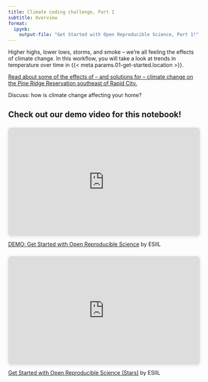 ```yaml
---
title: Climate coding challenge, Part 1
subtitle: Overview
format:
  ipynb:
    output-file: "Get Started with Open Reproducible Science, Part 1!"
---
```


Higher highs, lower lows, storms, and smoke -- we're all feeling the effects of climate change. In this workflow, you will take a look at trends in temperature over time in {{< meta params.01-get-started.location >}}.

::: {.content-visible when-profile="stars"}
:::: {.callout-important}
[Read about some of the effects of -- and solutions for -- climate change on the Pine Ridge Reservation southeast of Rapid City.](https://www.theguardian.com/environment/2022/dec/03/south-dakota-reservation-food-desert-residents-transforming-crop-oasis)
::::

:::: {.callout-important}
Discuss: how is climate change affecting your home?
::::
:::

::: {.content-visible when-format="html"}
:::: {.callout}

::::: {.content-visible when-profile="shortcourse"}
# Check out our demo video for this notebook!

<div style="position: relative; width: 100%; height: 0; padding-top: 56.2500%;
 padding-bottom: 0; box-shadow: 0 2px 8px 0 rgba(63,69,81,0.16); margin-top: 1.6em; margin-bottom: 0.9em; overflow: hidden;
 border-radius: 8px; will-change: transform;">
  <iframe loading="lazy" style="position: absolute; width: 100%; height: 100%; top: 0; left: 0; border: none; padding: 0;margin: 0;"
    src="https:&#x2F;&#x2F;www.canva.com&#x2F;design&#x2F;DAGCmAuzaio&#x2F;hzAY0BZp3ikTPyTA_QR8Cw&#x2F;watch?embed" allowfullscreen="allowfullscreen" allow="fullscreen">
  </iframe>
</div>
<a href="https:&#x2F;&#x2F;www.canva.com&#x2F;design&#x2F;DAGCmAuzaio&#x2F;hzAY0BZp3ikTPyTA_QR8Cw&#x2F;watch?utm_content=DAGCmAuzaio&amp;utm_campaign=designshare&amp;utm_medium=embeds&amp;utm_source=link" target="_blank" rel="noopener">DEMO: Get Started with Open Reproducible Science</a> by ESIIL

:::::

::::: {.content-visible when-profile="stars"}
<div style="position: relative; width: 100%; height: 0; padding-top: 56.2500%;
 padding-bottom: 0; box-shadow: 0 2px 8px 0 rgba(63,69,81,0.16); margin-top: 1.6em; margin-bottom: 0.9em; overflow: hidden;
 border-radius: 8px; will-change: transform;">
  <iframe loading="lazy" style="position: absolute; width: 100%; height: 100%; top: 0; left: 0; border: none; padding: 0;margin: 0;"
    src="https:&#x2F;&#x2F;www.canva.com&#x2F;design&#x2F;DAGD_5vNgBA&#x2F;pHWDRhcRJUaN64dED_5BSQ&#x2F;watch?embed" allowfullscreen="allowfullscreen" allow="fullscreen">
  </iframe>
</div>
<a href="https:&#x2F;&#x2F;www.canva.com&#x2F;design&#x2F;DAGD_5vNgBA&#x2F;pHWDRhcRJUaN64dED_5BSQ&#x2F;watch?utm_content=DAGD_5vNgBA&amp;utm_campaign=designshare&amp;utm_medium=embeds&amp;utm_source=link" target="_blank" rel="noopener">Get Started with Open Reproducible Science (Stars)</a> by ESIIL

:::::

::::
:::